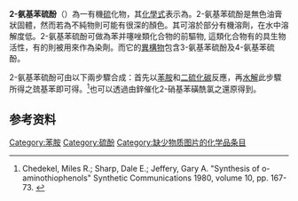 {{Chembox
| ImageFile = C6H4SH(NH2).png
| ImageSize = 188
| ImageAlt = 
| PIN = 2-Aminobenzene-1-thiol
| OtherNames =  邻氨基苯硫酚、''o''-氨基苯硫酚、2-巯基苯胺
|Section1={{Chembox Identifiers
| CASNo_Ref = {{cascite|correct|PubChem}}
| CASNo = 137-07-5
| PubChem = 8713
|  ChemSpiderID = 21111815
|  SMILES = c1ccc(c(c1)N)S
|  EINECS = 205-277-3
|  InChI = 1/C6H7NS/c7-5-3-1-2-4-6(5)8/h1-4,8H,7H2
|  InChIKey = VRVRGVPWCUEOGV-UHFFFAOYAG
|  StdInChI = 1S/C6H7NS/c7-5-3-1-2-4-6(5)8/h1-4,8H,7H2
|  StdInChIKey = VRVRGVPWCUEOGV-UHFFFAOYSA-N }}
|Section2={{Chembox Properties
| C=6|H=7|N=1|S=1
| Appearance = 无色晶体
| Density = 1.200 g/cm<sup>3</sup>
| MeltingPtC = 26
| BoilingPtC = 234
| Solubility = 低}}
|Section3={{Chembox Hazards
| MainHazards = 
| FlashPt = 
| AutoignitionPt = }}
}}
'''2-氨基苯硫酚'''（{{lang-en|2-Aminothiophenol}}）為一有機[[硫|硫]]化物，其[[化學式|化學式]]表示為{{化學式|碳|6|氫|4|({{官能基|硫|氫}})|({{官能基|氮|氫|2|link=}})|link=}}。2-氨基苯硫酚是無色油膏狀固體，然而若為不純物則可能有很深的顏色。其可溶於部分有機溶劑，在水中溶解度低。2-氨基苯硫酚可做為苯并噻唑類化合物的前驅物, 這類化合物有的具生物活性，有的則被用來作為染劑。而它的[[同分异构体|異構物]]包含3-氨基苯硫酚及4-氨基苯硫酚。

2-氨基苯硫酚可由以下兩步驟合成：首先以[[苯胺|苯胺]]和[[二硫化碳|二硫化碳]]反應，再[[水解|水解]]此步驟所得之巯基苯即可得。<ref>Chedekel, Miles R.; Sharp, Dale E.; Jeffery, Gary A. "Synthesis of o-aminothiophenols" Synthetic Communications 1980, volume 10, pp. 167-73. {{Doi|10.1080/00397918008064218}}</ref>也可以透過由鋅催化2-硝基苯磺酰氯之還原得到。

== 参考资料 ==
<references />
[[Category:苯胺|Category:苯胺]]
[[Category:硫酚|Category:硫酚]]
[[Category:缺少物质图片的化学品条目|Category:缺少物质图片的化学品条目]]
